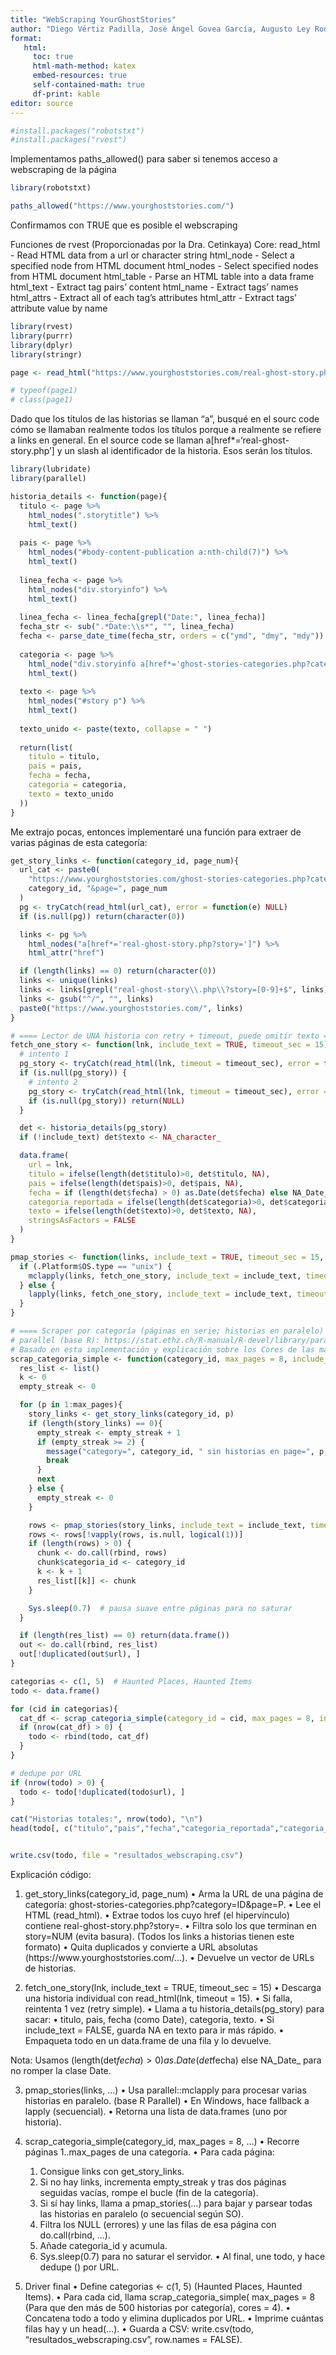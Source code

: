 ```yaml
---
title: "WebScraping YourGhostStories"
author: "Diego Vértiz Padilla, José Ángel Govea García, Augusto Ley Rodríguez, Daniel Alberto Sánchez Fortiz"
format:
   html:
     toc: true
     html-math-method: katex
     embed-resources: true
     self-contained-math: true
     df-print: kable
editor: source
---
```



```r
#install.packages("robotstxt")
#install.packages("rvest")
```

Implementamos paths_allowed() para saber si tenemos acceso a webscraping de la página

```r
library(robotstxt)

paths_allowed("https://www.yourghoststories.com/")
```
Confirmamos con TRUE que es posible el webscraping

Funciones de rvest (Proporcionadas por la Dra. Cetinkaya)
Core:
read_html - Read HTML data from a url or character string
html_node - Select a specified node from HTML document
html_nodes - Select specified nodes from HTML document
html_table - Parse an HTML table into a data frame
html_text - Extract tag pairs' content
html_name - Extract tags' names
html_attrs - Extract all of each tag's attributes
html_attr - Extract tags' attribute value by name



```r
library(rvest)
library(purrr)
library(dplyr)
library(stringr)

page <- read_html("https://www.yourghoststories.com/real-ghost-story.php?story=28550")

# typeof(page1)
# class(page1)

```
Dado que los títulos de las historias se llaman "a", busqué en el sourc code cómo se llamaban realmente todos los títulos porque a realmente se refiere a links en general. En el source code se llaman
a[href*='real-ghost-story.php'] y un slash al identificador de la historia. Esos serán los títulos.


```r
library(lubridate)
library(parallel)

historia_details <- function(page){
  titulo <- page %>%
    html_nodes(".storytitle") %>%
    html_text()
  
  pais <- page %>%
    html_nodes("#body-content-publication a:nth-child(7)") %>%
    html_text()
  
  linea_fecha <- page %>%
    html_nodes("div.storyinfo") %>%
    html_text()      
  
  linea_fecha <- linea_fecha[grepl("Date:", linea_fecha)]
  fecha_str <- sub(".*Date:\\s*", "", linea_fecha)
  fecha <- parse_date_time(fecha_str, orders = c("ymd", "dmy", "mdy"))
  
  categoria <- page %>%
    html_node("div.storyinfo a[href*='ghost-stories-categories.php?category=']") %>%
    html_text()
  
  texto <- page %>%
    html_nodes("#story p") %>%
    html_text()
  
  texto_unido <- paste(texto, collapse = " ")
  
  return(list(
    titulo = titulo,
    pais = pais,
    fecha = fecha,
    categoria = categoria,
    texto = texto_unido
  ))
}
```


Me extrajo pocas, entonces implementaré una función para extraer de varias páginas de esta categoría:

```r
get_story_links <- function(category_id, page_num){
  url_cat <- paste0(
    "https://www.yourghoststories.com/ghost-stories-categories.php?category=",
    category_id, "&page=", page_num
  )
  pg <- tryCatch(read_html(url_cat), error = function(e) NULL)
  if (is.null(pg)) return(character(0))

  links <- pg %>%
    html_nodes("a[href*='real-ghost-story.php?story=']") %>%
    html_attr("href")

  if (length(links) == 0) return(character(0))
  links <- unique(links)
  links <- links[grepl("real-ghost-story\\.php\\?story=[0-9]+$", links)]
  links <- gsub("^/", "", links)
  paste0("https://www.yourghoststories.com/", links)
}

# ==== Lector de UNA historia con retry + timeout, puede omitir texto ====
fetch_one_story <- function(lnk, include_text = TRUE, timeout_sec = 15){
  # intento 1
  pg_story <- tryCatch(read_html(lnk, timeout = timeout_sec), error = function(e) NULL)
  if (is.null(pg_story)) {
    # intento 2
    pg_story <- tryCatch(read_html(lnk, timeout = timeout_sec), error = function(e) NULL)
    if (is.null(pg_story)) return(NULL)
  }

  det <- historia_details(pg_story)
  if (!include_text) det$texto <- NA_character_

  data.frame(
    url = lnk,
    titulo = ifelse(length(det$titulo)>0, det$titulo, NA),
    pais = ifelse(length(det$pais)>0, det$pais, NA),
    fecha = if (length(det$fecha) > 0) as.Date(det$fecha) else NA_Date_,
    categoria_reportada = ifelse(length(det$categoria)>0, det$categoria, NA),
    texto = ifelse(length(det$texto)>0, det$texto, NA),
    stringsAsFactors = FALSE
  )
}

pmap_stories <- function(links, include_text = TRUE, timeout_sec = 15, cores = max(1, detectCores()-1)){
  if (.Platform$OS.type == "unix") {
    mclapply(links, fetch_one_story, include_text = include_text, timeout_sec = timeout_sec, mc.cores = cores)
  } else {
    lapply(links, fetch_one_story, include_text = include_text, timeout_sec = timeout_sec)
  }
}

# ==== Scraper por categoría (páginas en serie; historias en paralelo) ====
# parallel (base R): https://stat.ethz.ch/R-manual/R-devel/library/parallel/doc/parallel.pdf 
# Basado en esta implementación y explicación sobre los Cores de las máquinas.
scrap_categoria_simple <- function(category_id, max_pages = 8, include_text = TRUE, cores = max(1, detectCores()-1)){
  res_list <- list()
  k <- 0
  empty_streak <- 0

  for (p in 1:max_pages){
    story_links <- get_story_links(category_id, p)
    if (length(story_links) == 0){
      empty_streak <- empty_streak + 1
      if (empty_streak >= 2) {
        message("category=", category_id, " sin historias en page=", p, " -> fin.")
        break
      }
      next
    } else {
      empty_streak <- 0
    }

    rows <- pmap_stories(story_links, include_text = include_text, timeout_sec = 15, cores = cores)
    rows <- rows[!vapply(rows, is.null, logical(1))]
    if (length(rows) > 0) {
      chunk <- do.call(rbind, rows)
      chunk$categoria_id <- category_id
      k <- k + 1
      res_list[[k]] <- chunk
    }

    Sys.sleep(0.7)  # pausa suave entre páginas para no saturar
  }

  if (length(res_list) == 0) return(data.frame())
  out <- do.call(rbind, res_list)
  out[!duplicated(out$url), ]
}

categorias <- c(1, 5)  # Haunted Places, Haunted Items
todo <- data.frame()

for (cid in categorias){
  cat_df <- scrap_categoria_simple(category_id = cid, max_pages = 8, include_text = TRUE, cores = 4)
  if (nrow(cat_df) > 0) {
    todo <- rbind(todo, cat_df)
  }
}

# dedupe por URL
if (nrow(todo) > 0) {
  todo <- todo[!duplicated(todo$url), ]
}

cat("Historias totales:", nrow(todo), "\n")
head(todo[, c("titulo","pais","fecha","categoria_reportada","categoria_id","url")])


write.csv(todo, file = "resultados_webscraping.csv")
```


Explicación código:

1) get_story_links(category_id, page_num)
	•	Arma la URL de una página de categoría:
ghost-stories-categories.php?category=ID&page=P.
	•	Lee el HTML (read_html).
	•	Extrae todos los <a> cuyo href (el hipervínculo) contiene real-ghost-story.php?story=.
	•	Filtra solo los que terminan en story=NUM (evita basura). (Todos los links a historias tienen este formato)
	•	Quita duplicados y convierte a URL absolutas (https://www.yourghoststories.com/...).
	•	Devuelve un vector de URLs de historias. 

2) fetch_one_story(lnk, include_text = TRUE, timeout_sec = 15)
	•	Descarga una historia individual con read_html(lnk, timeout = 15).
	•	Si falla, reintenta 1 vez (retry simple).
	•	Llama a tu historia_details(pg_story) para sacar:
	•	titulo, pais, fecha (como Date), categoria, texto.
	•	Si include_text = FALSE, guarda NA en texto para ir más rápido.
	•	Empaqueta todo en un data.frame de una fila y lo devuelve.

Nota: Usamos (length(det$fecha)>0) as.Date(det$fecha) else NA_Date_ para no romper la clase Date.

3) pmap_stories(links, ...)
	•	Usa parallel::mclapply para procesar varias historias en paralelo. (base R Parallel)
	•	En Windows, hace fallback a lapply (secuencial).
	•	Retorna una lista de data.frames (uno por historia).

4) scrap_categoria_simple(category_id, max_pages = 8, ...)
	•	Recorre páginas 1..max_pages de una categoría.
	•	Para cada página:
	1.	Consigue links con get_story_links.
	2.	Si no hay links, incrementa empty_streak y tras dos páginas seguidas vacías, rompe el bucle (fin de la categoría).
	3.	Si sí hay links, llama a pmap_stories(...) para bajar y parsear todas las historias en paralelo (o secuencial según SO).
	4.	Filtra los NULL (errores) y une las filas de esa página con do.call(rbind, ...).
	5.	Añade categoria_id y acumula.
	6.	Sys.sleep(0.7) para no saturar el servidor.
	•	Al final, une todo, y hace dedupe () por URL.

5) Driver final
	•	Define categorias <- c(1, 5) (Haunted Places, Haunted Items).
	•	Para cada cid, llama scrap_categoria_simple( max_pages = 8 (Para que den más de 500 historias por categoría), cores = 4).
	•	Concatena todo a todo y elimina duplicados por URL.
	•	Imprime cuántas filas hay y un head(...).
	•	Guarda a CSV: write.csv(todo, "resultados_webscraping.csv", row.names = FALSE).




